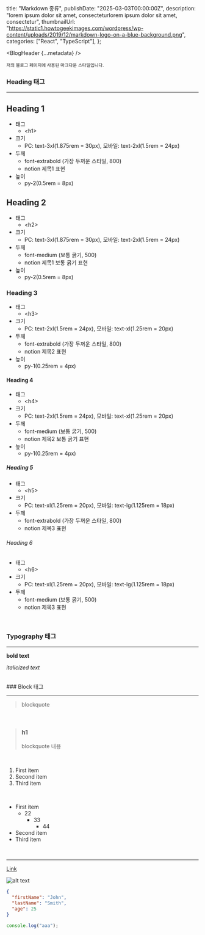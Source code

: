   title: "Markdown 종류",
  publishDate: "2025-03-03T00:00:00Z",
  description:
    "lorem ipsum dolor sit amet, consecteturlorem ipsum dolor sit amet, consectetur",
  thumbnailUrl:
    "https://static1.howtogeekimages.com/wordpress/wp-content/uploads/2019/12/markdown-logo-on-a-blue-background.png",
  categories: ["React", "TypeScript"],
};

<BlogHeader {...metadata} />

<article className="post-article">
<small>저의 블로그 페이지에 사용된 마크다운 스타일입니다.</small>

### Heading 태그

---

# Heading 1

- 태그
  - \<h1\>
- 크기
  - PC: text-3xl(1.875rem = 30px), 모바일: text-2xl(1.5rem = 24px)
- 두께
  - font-extrabold (가장 두꺼운 스타일, 800)
  - notion 제목1 표현
- 높이
  - py-2(0.5rem = 8px)

## Heading 2

- 태그
  - \<h2\>
- 크기
  - PC: text-3xl(1.875rem = 30px), 모바일: text-2xl(1.5rem = 24px)
- 두께
  - font-medium (보통 굵기, 500)
  - notion 제목1 보통 굵기 표현
- 높이
  - py-2(0.5rem = 8px)

### Heading 3

- 태그
  - \<h3\>
- 크기
  - PC: text-2xl(1.5rem = 24px), 모바일: text-xl(1.25rem = 20px)
- 두께
  - font-extrabold (가장 두꺼운 스타일, 800)
  - notion 제목2 표현
- 높이
  - py-1(0.25rem = 4px)

#### Heading 4

- 태그
  - \<h4\>
- 크기
  - PC: text-2xl(1.5rem = 24px), 모바일: text-xl(1.25rem = 20px)
- 두께
  - font-medium (보통 굵기, 500)
  - notion 제목2 보통 굵기 표현
- 높이
  - py-1(0.25rem = 4px)

##### Heading 5

- 태그
  - \<h5\>
- 크기
  - PC: text-xl(1.25rem = 20px), 모바일: text-lg(1.125rem = 18px)
- 두께
  - font-extrabold (가장 두꺼운 스타일, 800)
  - notion 제목3 표현

###### Heading 6

- 태그
  - \<h6\>
- 크기
  - PC: text-xl(1.25rem = 20px), 모바일: text-lg(1.125rem = 18px)
- 두께
  - font-medium (보통 굵기, 500)
  - notion 제목3 표현

<br />

### Typography 태그

---

**bold text**

_italicized text_

<br />
### Block 태그

---

> blockquote

<br />

> ### h1
>
> blockquote 내용

<br />

1. First item
2. Second item
3. Third item

<br />

- First item
  - 22
    - 33
      - 44
- Second item
- Third item

<br />

---

[Link](https://www.example.com)

![alt text](https://images.unsplash.com/photo-1660950543634-37b5e4f75c36)

```json
{
  "firstName": "John",
  "lastName": "Smith",
  "age": 25
}
```

```javascript
console.log("aaa");
```

</article>
